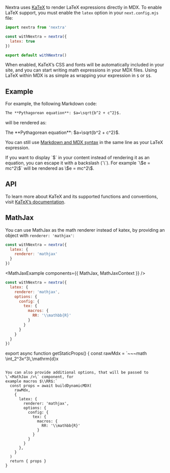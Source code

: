 
Nextra uses [KaTeX](https://katex.org/) to render LaTeX expressions directly in MDX.
To enable LaTeX support, you must enable the `latex` option in your `next.config.mjs` file:

```js filename="next.config.mjs" {4}
import nextra from 'nextra'

const withNextra = nextra({
  latex: true
})

export default withNextra()
```

When enabled, KaTeX’s CSS and fonts will be automatically included in your site, and you can start writing math expressions in your MDX files. Using LaTeX within MDX is as simple as wrapping your expression in `$` or `$$`.

## Example

For example, the following Markdown code:

```md filename="page.md"
The **Pythagorean equation**: $a=\sqrt{b^2 + c^2}$.
```

will be rendered as:

<div className="mt-6 rounded-xl border border-gray-200 p-4 dark:border-gray-900">
  The **Pythagorean equation**: $a=\sqrt{b^2 + c^2}$.
</div>

You can still use [Markdown and MDX syntax](../markdown) in the same line as your LaTeX expression.

<Callout>
  If you want to display `$` in your content instead of rendering it as an
  equation, you can escape it with a backslash (`\`). For example `\$e = mc^2\$`
  will be rendered as \$e = mc^2\$.
</Callout>

## API

To learn more about KaTeX and its supported functions and conventions, visit
[KaTeX’s documentation](https://katex.org/docs/supported.html).

## MathJax

You can use MathJax as the math renderer instead of katex, by providing an object with
`renderer: 'mathjax'`:

```js filename="next.config.mjs"
const withNextra = nextra({
  latex: {
    renderer: 'mathjax'
  }
})
```

<MathJaxExample components={{ MathJax, MathJaxContext }} />

```js filename="next.config.mjs" {4-12}
const withNextra = nextra({
  latex: {
    renderer: 'mathjax',
    options: {
      config: {
        tex: {
          macros: {
            RR: '\\mathbb{R}'
          }
        }
      }
    }
  }
})
```

export async function getStaticProps() {
  const rawMdx = `~~~math
\\int_2^3x^3\\,\\mathrm{d}x
~~~

You can also provide additional options, that will be passed to \`<MathJax />\` component, for
example macros $\\RR$:`
  const props = await buildDynamicMDX(
    rawMdx,
    {
      latex: {
        renderer: 'mathjax',
        options: {
          config: {
            tex: {
              macros: {
                RR: '\\mathbb{R}'
              }
            }
          }
        }
      },
    }
  )
  return { props }
}
